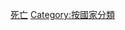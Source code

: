 {{Commonscat|Death by country}}
{{Categories by country|nocat}}

[[Category:死亡|]]
[[Category:按國家分類|Category:按國家分類]]